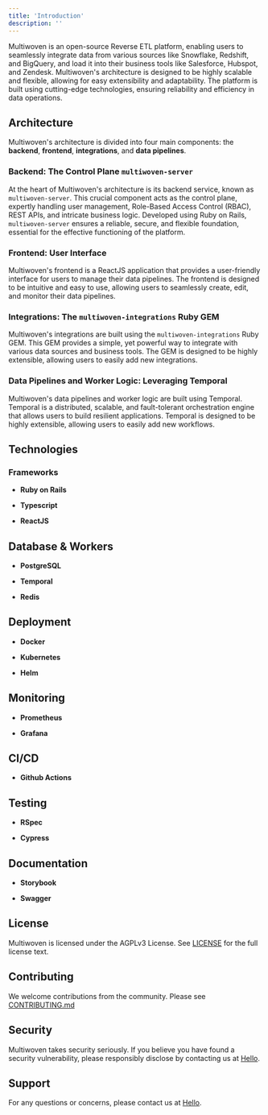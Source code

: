```yaml
---
title: 'Introduction'
description: ''
---
```


Multiwoven is an open-source Reverse ETL platform, enabling users to seamlessly integrate data from various sources like Snowflake, Redshift, and BigQuery, and load it into their business tools like Salesforce, Hubspot, and Zendesk. Multiwoven's architecture is designed to be highly scalable and flexible, allowing for easy extensibility and adaptability. The platform is built using cutting-edge technologies, ensuring reliability and efficiency in data operations.

## Architecture

Multiwoven's architecture is divided into four main components: the **backend**, **frontend**, **integrations**, and **data pipelines**.

### Backend: The Control Plane `multiwoven-server`

At the heart of Multiwoven's architecture is its backend service, known as `multiwoven-server`. This crucial component acts as the control plane, expertly handling user management, Role-Based Access Control (RBAC), REST APIs, and intricate business logic. Developed using Ruby on Rails, `multiwoven-server` ensures a reliable, secure, and flexible foundation, essential for the effective functioning of the platform.

### Frontend: User Interface

Multiwoven's frontend is a ReactJS application that provides a user-friendly interface for users to manage their data pipelines. The frontend is designed to be intuitive and easy to use, allowing users to seamlessly create, edit, and monitor their data pipelines.

### Integrations: The `multiwoven-integrations` Ruby GEM

Multiwoven's integrations are built using the `multiwoven-integrations` Ruby GEM. This GEM provides a simple, yet powerful way to integrate with various data sources and business tools. The GEM is designed to be highly extensible, allowing users to easily add new integrations.

### Data Pipelines and Worker Logic: Leveraging Temporal

Multiwoven's data pipelines and worker logic are built using Temporal. Temporal is a distributed, scalable, and fault-tolerant orchestration engine that allows users to build resilient applications. Temporal is designed to be highly extensible, allowing users to easily add new workflows. 

## Technologies

### Frameworks

- **Ruby on Rails**

- **Typescript**

- **ReactJS**


## Database & Workers

- **PostgreSQL**

- **Temporal**

- **Redis**

## Deployment

- **Docker**

- **Kubernetes**

- **Helm**

## Monitoring

- **Prometheus**

- **Grafana**

## CI/CD

- **Github Actions**

## Testing

- **RSpec**

- **Cypress**

## Documentation

- **Storybook**

- **Swagger**

## License

Multiwoven is licensed under the AGPLv3 License. See [LICENSE](https://github.com/Multiwoven/multiwoven/blob/main/LICENSE) for the full license text.

## Contributing

We welcome contributions from the community. Please see [CONTRIBUTING.md](https://github.com/Multiwoven/multiwoven)

## Security

Multiwoven takes security seriously. If you believe you have found a security vulnerability, please responsibly disclose by contacting us at [Hello](mailto:hello@multiwoven.com).

## Support

For any questions or concerns, please contact us at [Hello](mailto:hello@multiwoven.com).

